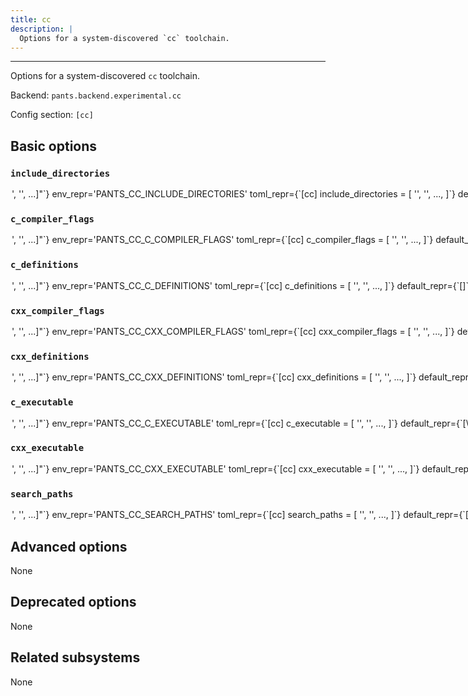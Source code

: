 ```yaml
---
title: cc
description: |
  Options for a system-discovered `cc` toolchain.
---
```



---

Options for a system-discovered `cc` toolchain.

Backend: <span className="color--primary">`pants.backend.experimental.cc`</span>

Config section: <span className="color--primary">`[cc]`</span>

<span className={styles.options}>

## Basic options

### `include_directories`

<Option
  cli_repr={`--cc-include-directories="['<str>', '<str>', ...]"`}
  env_repr='PANTS_CC_INCLUDE_DIRECTORIES'
  toml_repr={`[cc]
include_directories = [
    '<str>',
    '<str>',
    ...,
]`}
  default_repr={`[]`}
>

A list of include directories passed to the compiler. Will be prefixed by -I at the command line. These flags are merged with the target-level includes, with the target-level includes taking precedence.

</Option>

### `c_compiler_flags`

<Option
  cli_repr={`--cc-c-compiler-flags="['<str>', '<str>', ...]"`}
  env_repr='PANTS_CC_C_COMPILER_FLAGS'
  toml_repr={`[cc]
c_compiler_flags = [
    '<str>',
    '<str>',
    ...,
]`}
  default_repr={`[\n  "-std=c11"\n]`}
>

Flags passed to the C compiler. These flags are merged with the target-level defines, with the target-level flags taking precedence.

</Option>

### `c_definitions`

<Option
  cli_repr={`--cc-c-definitions="['<str>', '<str>', ...]"`}
  env_repr='PANTS_CC_C_DEFINITIONS'
  toml_repr={`[cc]
c_definitions = [
    '<str>',
    '<str>',
    ...,
]`}
  default_repr={`[]`}
>

A list of strings to define in the C preprocessor. Will be prefixed by -D at the command line. These defines are merged with the target-level defines, with the target-level definitions taking precedence.

</Option>

### `cxx_compiler_flags`

<Option
  cli_repr={`--cc-cxx-compiler-flags="['<str>', '<str>', ...]"`}
  env_repr='PANTS_CC_CXX_COMPILER_FLAGS'
  toml_repr={`[cc]
cxx_compiler_flags = [
    '<str>',
    '<str>',
    ...,
]`}
  default_repr={`[\n  "-std=c++11"\n]`}
>

Flags passed to the C++ compiler. These flags are merged with the target-level defines, with the target-level flags taking precedence.

</Option>

### `cxx_definitions`

<Option
  cli_repr={`--cc-cxx-definitions="['<str>', '<str>', ...]"`}
  env_repr='PANTS_CC_CXX_DEFINITIONS'
  toml_repr={`[cc]
cxx_definitions = [
    '<str>',
    '<str>',
    ...,
]`}
  default_repr={`[]`}
>

A list of strings to define in the C++ preprocessor. Will be prefixed by -D at the command line. These defines are merged with the target-level defines, with the target-level definitions taking precedence.

</Option>

### `c_executable`

<Option
  cli_repr={`--cc-c-executable="['<str>', '<str>', ...]"`}
  env_repr='PANTS_CC_C_EXECUTABLE'
  toml_repr={`[cc]
c_executable = [
    '<str>',
    '<str>',
    ...,
]`}
  default_repr={`[\n  "clang",\n  "gcc"\n]`}
>

A list of binary names for the C compiler (in the `search_paths`). The list is searched in order until a compiler is found.

</Option>

### `cxx_executable`

<Option
  cli_repr={`--cc-cxx-executable="['<str>', '<str>', ...]"`}
  env_repr='PANTS_CC_CXX_EXECUTABLE'
  toml_repr={`[cc]
cxx_executable = [
    '<str>',
    '<str>',
    ...,
]`}
  default_repr={`[\n  "clang++",\n  "g++"\n]`}
>

A list of binary names for the C compiler (in the `search_paths`). The list is searched in order until a compiler is found.

</Option>

### `search_paths`

<Option
  cli_repr={`--cc-search-paths="['<str>', '<str>', ...]"`}
  env_repr='PANTS_CC_SEARCH_PATHS'
  toml_repr={`[cc]
search_paths = [
    '<str>',
    '<str>',
    ...,
]`}
  default_repr={`[\n  "<PATH>"\n]`}
>

A list of paths to search for CC toolchain binaries.

Specify absolute paths to directories, e.g. `/usr/bin`. Earlier entries will be searched first.

The following special strings are supported:

- `<PATH>`, the contents of the PATH environment variable

</Option>

## Advanced options

None

## Deprecated options

None

## Related subsystems

None

</span>
